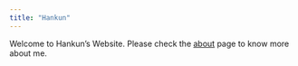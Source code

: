 ```yaml
---
title: "Hankun"
---
```


Welcome to Hankun's Website. Please check the [about](about.html) page to know more about me.
